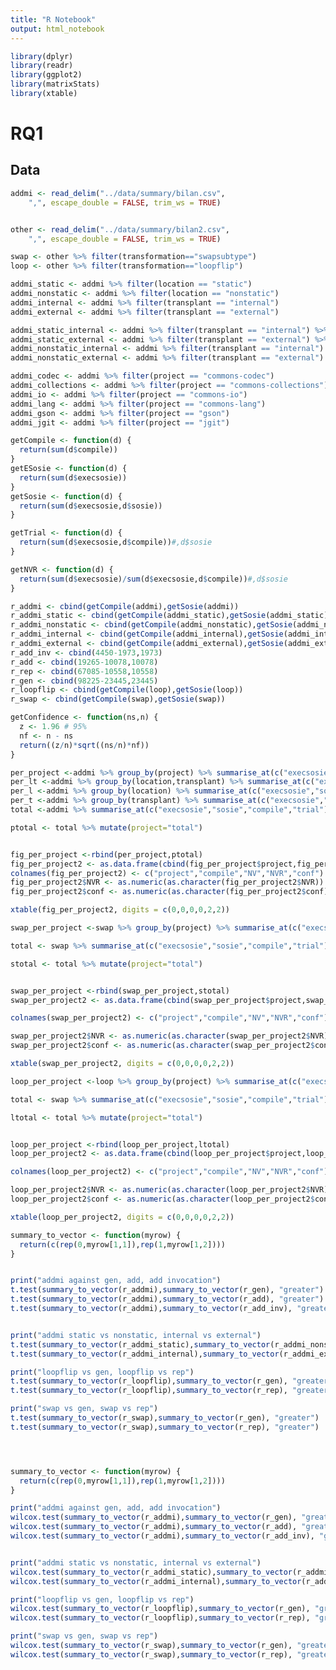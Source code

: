```yaml
---
title: "R Notebook"
output: html_notebook
---
```


```r
library(dplyr)
library(readr)
library(ggplot2)
library(matrixStats)
library(xtable)
```

# RQ1

## Data

```r
addmi <- read_delim("../data/summary/bilan.csv", 
    ",", escape_double = FALSE, trim_ws = TRUE)


other <- read_delim("../data/summary/bilan2.csv", 
    ",", escape_double = FALSE, trim_ws = TRUE)

swap <- other %>% filter(transformation=="swapsubtype")
loop <- other %>% filter(transformation=="loopflip")

```

```r
addmi_static <- addmi %>% filter(location == "static")
addmi_nonstatic <- addmi %>% filter(location == "nonstatic")
addmi_internal <- addmi %>% filter(transplant == "internal")
addmi_external <- addmi %>% filter(transplant == "external")

addmi_static_internal <- addmi %>% filter(transplant == "internal") %>% filter(location == "static")
addmi_static_external <- addmi %>% filter(transplant == "external") %>% filter(location == "static")
addmi_nonstatic_internal <- addmi %>% filter(transplant == "internal") %>% filter(location == "nonstatic")
addmi_nonstatic_external <- addmi %>% filter(transplant == "external") %>% filter(location == "nonstatic")

addmi_codec <- addmi %>% filter(project == "commons-codec")
addmi_collections <- addmi %>% filter(project == "commons-collections")
addmi_io <- addmi %>% filter(project == "commons-io")
addmi_lang <- addmi %>% filter(project == "commons-lang")
addmi_gson <- addmi %>% filter(project == "gson")
addmi_jgit <- addmi %>% filter(project == "jgit")

getCompile <- function(d) {
  return(sum(d$compile))
}
getESosie <- function(d) {
  return(sum(d$execsosie))
}
getSosie <- function(d) {
  return(sum(d$execsosie,d$sosie))
}

getTrial <- function(d) {
  return(sum(d$execsosie,d$compile))#,d$sosie
}

getNVR <- function(d) {
  return(sum(d$execsosie)/sum(d$execsosie,d$compile))#,d$sosie
}

r_addmi <- cbind(getCompile(addmi),getSosie(addmi))
r_addmi_static <- cbind(getCompile(addmi_static),getSosie(addmi_static))
r_addmi_nonstatic <- cbind(getCompile(addmi_nonstatic),getSosie(addmi_nonstatic))
r_addmi_internal <- cbind(getCompile(addmi_internal),getSosie(addmi_internal))
r_addmi_external <- cbind(getCompile(addmi_external),getSosie(addmi_external))
r_add_inv <- cbind(4450-1973,1973)
r_add <- cbind(19265-10078,10078)
r_rep <- cbind(67085-10558,10558)
r_gen <- cbind(98225-23445,23445)
r_loopflip <- cbind(getCompile(loop),getSosie(loop))
r_swap <- cbind(getCompile(swap),getSosie(swap))

```

```r
getConfidence <- function(ns,n) {
  z <- 1.96 # 95%
  nf <- n - ns
  return((z/n)*sqrt((ns/n)*nf))
}

per_project <-addmi %>% group_by(project) %>% summarise_at(c("execsosie","sosie","compile","trial"), sum) %>% mutate(total=execsosie+sosie+compile) %>% mutate(nvr=execsosie/total) %>% mutate(confidence=getConfidence(execsosie,total))
per_lt <-addmi %>% group_by(location,transplant) %>% summarise_at(c("execsosie","sosie","compile","trial"), sum) %>% mutate(total=execsosie+sosie+compile) %>% mutate(nvr=execsosie/total) %>% mutate(confidence=getConfidence(execsosie,total))
per_l <-addmi %>% group_by(location) %>% summarise_at(c("execsosie","sosie","compile","trial"), sum) %>% mutate(total=execsosie+sosie+compile) %>% mutate(nvr=execsosie/total) %>% mutate(confidence=getConfidence(execsosie,total))
per_t <-addmi %>% group_by(transplant) %>% summarise_at(c("execsosie","sosie","compile","trial"), sum) %>% mutate(total=execsosie+sosie+compile) %>% mutate(nvr=execsosie/total) %>% mutate(confidence=getConfidence(execsosie,total))
total <-addmi %>% summarise_at(c("execsosie","sosie","compile","trial"), sum) %>% mutate(total=execsosie+sosie+compile) %>% mutate(nvr=execsosie/total) %>% mutate(confidence=getConfidence(execsosie,total))

ptotal <- total %>% mutate(project="total")


fig_per_project <-rbind(per_project,ptotal)
fig_per_project2 <- as.data.frame(cbind(fig_per_project$project,fig_per_project$total,fig_per_project$execsosie,fig_per_project$nvr*100,fig_per_project$confidence*100))
colnames(fig_per_project2) <- c("project","compile","NV","NVR","conf")
fig_per_project2$NVR <- as.numeric(as.character(fig_per_project2$NVR))
fig_per_project2$conf <- as.numeric(as.character(fig_per_project2$conf))

xtable(fig_per_project2, digits = c(0,0,0,0,2,2))
```

```r

swap_per_project <-swap %>% group_by(project) %>% summarise_at(c("execsosie","sosie","compile","trial"), sum) %>% mutate(total=execsosie+sosie+compile) %>% mutate(nvr=sosie/total) %>% mutate(confidence=getConfidence(sosie,total))

total <- swap %>% summarise_at(c("execsosie","sosie","compile","trial"), sum) %>% mutate(total=sosie+compile) %>% mutate(nvr=sosie/total) %>% mutate(confidence=getConfidence(sosie,total))

stotal <- total %>% mutate(project="total")


swap_per_project <-rbind(swap_per_project,stotal)
swap_per_project2 <- as.data.frame(cbind(swap_per_project$project,swap_per_project$total,swap_per_project$sosie,swap_per_project$nvr*100,swap_per_project$confidence*100))

colnames(swap_per_project2) <- c("project","compile","NV","NVR","conf")

swap_per_project2$NVR <- as.numeric(as.character(swap_per_project2$NVR))
swap_per_project2$conf <- as.numeric(as.character(swap_per_project2$conf))

xtable(swap_per_project2, digits = c(0,0,0,0,2,2))
```
```r

loop_per_project <-loop %>% group_by(project) %>% summarise_at(c("execsosie","sosie","compile","trial"), sum) %>% mutate(total=execsosie+sosie+compile) %>% mutate(nvr=sosie/total) %>% mutate(confidence=getConfidence(sosie,total))

total <- swap %>% summarise_at(c("execsosie","sosie","compile","trial"), sum) %>% mutate(total=sosie+compile) %>% mutate(nvr=sosie/total) %>% mutate(confidence=getConfidence(sosie,total))

ltotal <- total %>% mutate(project="total")


loop_per_project <-rbind(loop_per_project,ltotal)
loop_per_project2 <- as.data.frame(cbind(loop_per_project$project,loop_per_project$total,loop_per_project$sosie,loop_per_project$nvr*100,loop_per_project$confidence*100))

colnames(loop_per_project2) <- c("project","compile","NV","NVR","conf")

loop_per_project2$NVR <- as.numeric(as.character(loop_per_project2$NVR))
loop_per_project2$conf <- as.numeric(as.character(loop_per_project2$conf))

xtable(loop_per_project2, digits = c(0,0,0,0,2,2))
```

```r

summary_to_vector <- function(myrow) {
  return(c(rep(0,myrow[1,1]),rep(1,myrow[1,2])))
}


print("addmi against gen, add, add invocation")
t.test(summary_to_vector(r_addmi),summary_to_vector(r_gen), "greater")
t.test(summary_to_vector(r_addmi),summary_to_vector(r_add), "greater")
t.test(summary_to_vector(r_addmi),summary_to_vector(r_add_inv), "greater")


print("addmi static vs nonstatic, internal vs external")
t.test(summary_to_vector(r_addmi_static),summary_to_vector(r_addmi_nonstatic), "greater")
t.test(summary_to_vector(r_addmi_internal),summary_to_vector(r_addmi_external), "greater")

print("loopflip vs gen, loopflip vs rep")
t.test(summary_to_vector(r_loopflip),summary_to_vector(r_gen), "greater")
t.test(summary_to_vector(r_loopflip),summary_to_vector(r_rep), "greater")

print("swap vs gen, swap vs rep")
t.test(summary_to_vector(r_swap),summary_to_vector(r_gen), "greater")
t.test(summary_to_vector(r_swap),summary_to_vector(r_rep), "greater")





```

```r

summary_to_vector <- function(myrow) {
  return(c(rep(0,myrow[1,1]),rep(1,myrow[1,2])))
}

print("addmi against gen, add, add invocation")
wilcox.test(summary_to_vector(r_addmi),summary_to_vector(r_gen), "greater")
wilcox.test(summary_to_vector(r_addmi),summary_to_vector(r_add), "greater")
wilcox.test(summary_to_vector(r_addmi),summary_to_vector(r_add_inv), "greater")


print("addmi static vs nonstatic, internal vs external")
wilcox.test(summary_to_vector(r_addmi_static),summary_to_vector(r_addmi_nonstatic), "greater")
wilcox.test(summary_to_vector(r_addmi_internal),summary_to_vector(r_addmi_external), "greater")

print("loopflip vs gen, loopflip vs rep")
wilcox.test(summary_to_vector(r_loopflip),summary_to_vector(r_gen), "greater")
wilcox.test(summary_to_vector(r_loopflip),summary_to_vector(r_rep), "greater")

print("swap vs gen, swap vs rep")
wilcox.test(summary_to_vector(r_swap),summary_to_vector(r_gen), "greater")
wilcox.test(summary_to_vector(r_swap),summary_to_vector(r_rep), "greater")





```